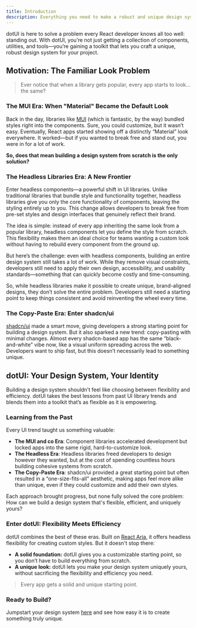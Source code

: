 ---
title: Introduction
description: Everything you need to make a robust and unique design system.
---

dotUI is here to solve a problem every React developer knows all too well: standing out. With dotUI, you’re not just getting a collection of components, utilities, and tools—you’re gaining a toolkit that lets you craft a unique, robust design system for your project.

## Motivation: The Familiar Look Problem

> Ever notice that when a library gets popular, every app starts to look... the same?

### The MUI Era: When "Material" Became the Default Look

Back in the day, libraries like [MUI](https://mui.com/) (which is fantastic, by the way) bundled styles right into the components. Sure, you could customize, but it wasn’t easy. Eventually, React apps started showing off a distinctly “Material” look everywhere. It worked—but if you wanted to break free and stand out, you were in for a lot of work.

**So, does that mean building a design system from scratch is the only solution?**

### The Headless Libraries Era: A New Frontier

Enter headless components—a powerful shift in UI libraries. Unlike traditional libraries that bundle style and functionality together, headless libraries give you only the core functionality of components, leaving the styling entirely up to you. This change allows developers to break free from pre-set styles and design interfaces that genuinely reflect their brand.

The idea is simple: instead of every app inheriting the same look from a popular library, headless components let you define the style from scratch. This flexibility makes them an ideal choice for teams wanting a custom look without having to rebuild every component from the ground up.

But here’s the challenge: even with headless components, building an entire design system still takes a lot of work. While they remove visual constraints, developers still need to apply their own design, accessibility, and usability standards—something that can quickly become costly and time-consuming.

So, while headless libraries make it possible to create unique, brand-aligned designs, they don’t solve the entire problem. Developers still need a starting point to keep things consistent and avoid reinventing the wheel every time.

### The Copy-Paste Era: Enter shadcn/ui

[shadcn/ui](https://ui.shadcn.com/) made a smart move, giving developers a strong starting point for building a design system. But it also sparked a new trend: copy-pasting with minimal changes. Almost every shadcn-based app has the same “black-and-white” vibe now, like a visual uniform spreading across the web. Developers want to ship fast, but this doesn’t necessarily lead to something unique.

## dotUI: Your Design System, Your Identity

Building a design system shouldn’t feel like choosing between flexibility and efficiency. dotUI takes the best lessons from past UI library trends and blends them into a toolkit that’s as flexible as it is empowering.

### Learning from the Past

Every UI trend taught us something valuable:

- **The MUI and co Era**: Component libraries accelerated development but locked apps into the same rigid, hard-to-customize look.
- **The Headless Era**: Headless libraries freed developers to design however they wanted, but at the cost of spending countless hours building cohesive systems from scratch.
- **The Copy-Paste Era**: shadcn/ui provided a great starting point but often resulted in a “one-size-fits-all” aesthetic, making apps feel more alike than unique, even if they could customize and add their own styles.

Each approach brought progress, but none fully solved the core problem: How can we build a design system that's flexible, efficient, and uniquely yours?

### Enter dotUI: Flexibility Meets Efficiency

dotUI combines the best of these eras. Built on [React Aria](https://react-spectrum.adobe.com/react-aria/), it offers headless flexibility for creating custom styles. But it doesn't stop there:

- **A solid foundation:** dotUI gives you a customizable starting point, so you don’t have to build everything from scratch.
- **A unique look:** dotUI lets you make your design system uniquely yours, without sacrificing the flexibility and efficiency you need.

> Every app gets a solid and unique starting point.

### Ready to Build?

Jumpstart your design system [here](/themes) and see how easy it is to create something truly unique.

